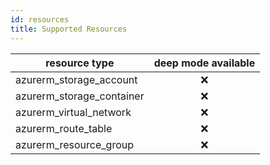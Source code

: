 ```yaml
---
id: resources
title: Supported Resources
---
```


|resource type|deep mode available|
|---|:-:|
| azurerm_storage_account | ❌ |
| azurerm_storage_container | ❌ |
| azurerm_virtual_network | ❌ |
| azurerm_route_table | ❌ |
| azurerm_resource_group | ❌ |
